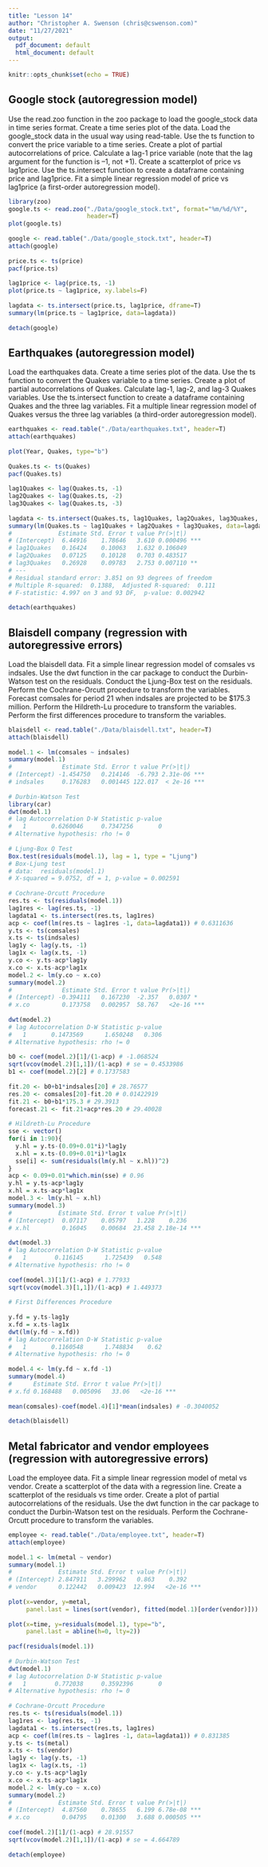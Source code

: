 ```yaml
---
title: "Lesson 14"
author: "Christopher A. Swenson (chris@cswenson.com)"
date: "11/27/2021"
output:
  pdf_document: default
  html_document: default
---
```


```r
knitr::opts_chunk$set(echo = TRUE)
```

## Google stock (autoregression model)
Use the read.zoo function in the zoo package to load the google_stock data in time series format.
Create a time series plot of the data.
Load the google_stock data in the usual way using read-table.
Use the ts function to convert the price variable to a time series.
Create a plot of partial autocorrelations of price.
Calculate a lag-1 price variable (note that the lag argument for the function is –1, not +1).
Create a scatterplot of price vs lag1price.
Use the ts.intersect function to create a dataframe containing price and lag1price.
Fit a simple linear regression model of price vs lag1price (a first-order autoregression model).
```r
library(zoo)
google.ts <- read.zoo("./Data/google_stock.txt", format="%m/%d/%Y",
                      header=T)
plot(google.ts)
 
google <- read.table("./Data/google_stock.txt", header=T)
attach(google)
 
price.ts <- ts(price)
pacf(price.ts)
 
lag1price <- lag(price.ts, -1)
plot(price.ts ~ lag1price, xy.labels=F)
 
lagdata <- ts.intersect(price.ts, lag1price, dframe=T)
summary(lm(price.ts ~ lag1price, data=lagdata))
 
detach(google)
```

## Earthquakes (autoregression model)
Load the earthquakes data.
Create a time series plot of the data.
Use the ts function to convert the Quakes variable to a time series.
Create a plot of partial autocorrelations of Quakes.
Calculate lag-1, lag-2, and lag-3 Quakes variables.
Use the ts.intersect function to create a dataframe containing Quakes and the three lag variables.
Fit a multiple linear regression model of Quakes versus the three lag variables (a third-order autoregression model).
```r
earthquakes <- read.table("./Data/earthquakes.txt", header=T)
attach(earthquakes)
 
plot(Year, Quakes, type="b")
 
Quakes.ts <- ts(Quakes)
pacf(Quakes.ts)
 
lag1Quakes <- lag(Quakes.ts, -1)
lag2Quakes <- lag(Quakes.ts, -2)
lag3Quakes <- lag(Quakes.ts, -3)
 
lagdata <- ts.intersect(Quakes.ts, lag1Quakes, lag2Quakes, lag3Quakes, dframe=T)
summary(lm(Quakes.ts ~ lag1Quakes + lag2Quakes + lag3Quakes, data=lagdata))
#             Estimate Std. Error t value Pr(>|t|)    
# (Intercept)  6.44916    1.78646   3.610 0.000496 ***
# lag1Quakes   0.16424    0.10063   1.632 0.106049    
# lag2Quakes   0.07125    0.10128   0.703 0.483517    
# lag3Quakes   0.26928    0.09783   2.753 0.007110 ** 
# ---
# Residual standard error: 3.851 on 93 degrees of freedom
# Multiple R-squared:  0.1388,  Adjusted R-squared:  0.111 
# F-statistic: 4.997 on 3 and 93 DF,  p-value: 0.002942
 
detach(earthquakes)
```

## Blaisdell company (regression with autoregressive errors)
Load the blaisdell data.
Fit a simple linear regression model of comsales vs indsales.
Use the dwt function in the car package to conduct the Durbin-Watson test on the residuals.
Conduct the Ljung-Box test on the residuals.
Perform the Cochrane-Orcutt procedure to transform the variables.
Forecast comsales for period 21 when indsales are projected to be $175.3 million.
Perform the Hildreth-Lu procedure to transform the variables.
Perform the first differences procedure to transform the variables.
```r
blaisdell <- read.table("./Data/blaisdell.txt", header=T)
attach(blaisdell)
 
model.1 <- lm(comsales ~ indsales)
summary(model.1)
#              Estimate Std. Error t value Pr(>|t|)    
# (Intercept) -1.454750   0.214146  -6.793 2.31e-06 ***
# indsales     0.176283   0.001445 122.017  < 2e-16 ***
 
# Durbin-Watson Test
library(car)
dwt(model.1)
# lag Autocorrelation D-W Statistic p-value
#   1       0.6260046     0.7347256       0
# Alternative hypothesis: rho != 0
 
# Ljung-Box Q Test
Box.test(residuals(model.1), lag = 1, type = "Ljung")
# Box-Ljung test
# data:  residuals(model.1)
# X-squared = 9.0752, df = 1, p-value = 0.002591
 
# Cochrane-Orcutt Procedure
res.ts <- ts(residuals(model.1))
lag1res <- lag(res.ts, -1)
lagdata1 <- ts.intersect(res.ts, lag1res)
acp <- coef(lm(res.ts ~ lag1res -1, data=lagdata1)) # 0.6311636
y.ts <- ts(comsales)
x.ts <- ts(indsales)
lag1y <- lag(y.ts, -1)
lag1x <- lag(x.ts, -1)
y.co <- y.ts-acp*lag1y
x.co <- x.ts-acp*lag1x
model.2 <- lm(y.co ~ x.co)
summary(model.2)
#              Estimate Std. Error t value Pr(>|t|)    
# (Intercept) -0.394111   0.167230  -2.357   0.0307 *  
# x.co         0.173758   0.002957  58.767   <2e-16 ***
 
dwt(model.2)
# lag Autocorrelation D-W Statistic p-value
#   1       0.1473569      1.650248   0.306
# Alternative hypothesis: rho != 0
 
b0 <- coef(model.2)[1]/(1-acp) # -1.068524
sqrt(vcov(model.2)[1,1])/(1-acp) # se = 0.4533986
b1 <- coef(model.2)[2] # 0.1737583
 
fit.20 <- b0+b1*indsales[20] # 28.76577
res.20 <- comsales[20]-fit.20 # 0.01422919
fit.21 <- b0+b1*175.3 # 29.3913
forecast.21 <- fit.21+acp*res.20 # 29.40028
 
# Hildreth-Lu Procedure
sse <- vector()
for(i in 1:90){
  y.hl = y.ts-(0.09+0.01*i)*lag1y
  x.hl = x.ts-(0.09+0.01*i)*lag1x
  sse[i] <- sum(residuals(lm(y.hl ~ x.hl))^2)
}
acp <- 0.09+0.01*which.min(sse) # 0.96
y.hl = y.ts-acp*lag1y
x.hl = x.ts-acp*lag1x
model.3 <- lm(y.hl ~ x.hl)
summary(model.3)
#             Estimate Std. Error t value Pr(>|t|)    
# (Intercept)  0.07117    0.05797   1.228    0.236    
# x.hl         0.16045    0.00684  23.458 2.18e-14 ***
 
dwt(model.3)
# lag Autocorrelation D-W Statistic p-value
#   1        0.116145      1.725439   0.548
# Alternative hypothesis: rho != 0
 
coef(model.3)[1]/(1-acp) # 1.77933
sqrt(vcov(model.3)[1,1])/(1-acp) # 1.449373
 
# First Differences Procedure
 
y.fd = y.ts-lag1y
x.fd = x.ts-lag1x
dwt(lm(y.fd ~ x.fd))
# lag Autocorrelation D-W Statistic p-value
#   1       0.1160548      1.748834    0.62
# Alternative hypothesis: rho != 0
 
model.4 <- lm(y.fd ~ x.fd -1)
summary(model.4)
#      Estimate Std. Error t value Pr(>|t|)    
# x.fd 0.168488   0.005096   33.06   <2e-16 ***
 
mean(comsales)-coef(model.4)[1]*mean(indsales) # -0.3040052
 
detach(blaisdell)
```

## Metal fabricator and vendor employees (regression with autoregressive errors)
Load the employee data.
Fit a simple linear regression model of metal vs vendor.
Create a scatterplot of the data with a regression line.
Create a scatterplot of the residuals vs time order.
Create a plot of partial autocorrelations of the residuals.
Use the dwt function in the car package to conduct the Durbin-Watson test on the residuals.
Perform the Cochrane-Orcutt procedure to transform the variables.
```r
employee <- read.table("./Data/employee.txt", header=T)
attach(employee)
 
model.1 <- lm(metal ~ vendor)
summary(model.1)
#             Estimate Std. Error t value Pr(>|t|)    
# (Intercept) 2.847911   3.299962   0.863    0.392    
# vendor      0.122442   0.009423  12.994   <2e-16 ***
 
plot(x=vendor, y=metal,
     panel.last = lines(sort(vendor), fitted(model.1)[order(vendor)]))
 
plot(x=time, y=residuals(model.1), type="b",
     panel.last = abline(h=0, lty=2))
 
pacf(residuals(model.1))
 
# Durbin-Watson Test
dwt(model.1)
# lag Autocorrelation D-W Statistic p-value
#   1        0.772038     0.3592396       0
# Alternative hypothesis: rho != 0
 
# Cochrane-Orcutt Procedure
res.ts <- ts(residuals(model.1))
lag1res <- lag(res.ts, -1)
lagdata1 <- ts.intersect(res.ts, lag1res)
acp <- coef(lm(res.ts ~ lag1res -1, data=lagdata1)) # 0.831385
y.ts <- ts(metal)
x.ts <- ts(vendor)
lag1y <- lag(y.ts, -1)
lag1x <- lag(x.ts, -1)
y.co <- y.ts-acp*lag1y
x.co <- x.ts-acp*lag1x
model.2 <- lm(y.co ~ x.co)
summary(model.2)
#             Estimate Std. Error t value Pr(>|t|)    
# (Intercept)  4.87560    0.78655   6.199 6.78e-08 ***
# x.co         0.04795    0.01300   3.688 0.000505 ***
 
coef(model.2)[1]/(1-acp) # 28.91557
sqrt(vcov(model.2)[1,1])/(1-acp) # se = 4.664789
 
detach(employee)
```
